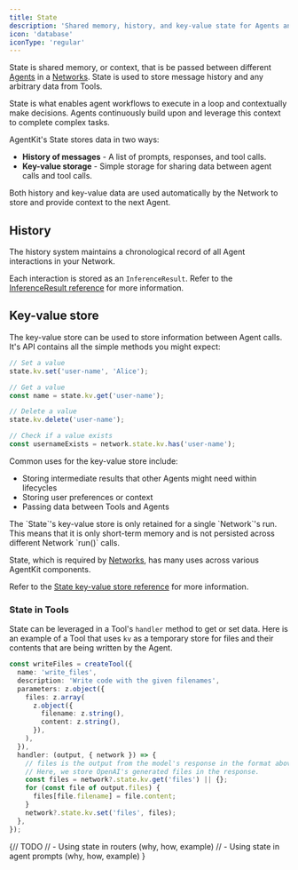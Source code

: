 ```yaml
---
title: State
description: 'Shared memory, history, and key-value state for Agents and Networks.'
icon: 'database'
iconType: 'regular'
---
```


State is shared memory, or context, that is be passed between different [Agents](/concepts/agents) in a [Networks](/concepts/networks). State is used to store message history and any arbitrary data from Tools.

State is what enables agent workflows to execute in a loop and contextually make decisions. Agents continuously build upon and leverage this context to complete complex tasks.

AgentKit's State stores data in two ways:

- **History of messages** - A list of prompts, responses, and tool calls.
- **Key-value storage** - Simple storage for sharing data between agent calls and tool calls.

Both history and key-value data are used automatically by the Network to store and provide context to the next Agent.

## History

The history system maintains a chronological record of all Agent interactions in your Network.

Each interaction is stored as an `InferenceResult`. Refer to the [InferenceResult reference](/reference/state#inferenceresult) for more information.


## Key-value store

The key-value store can be used to store information between Agent calls. It's API contains all the simple methods you might expect:

```ts
// Set a value
state.kv.set('user-name', 'Alice');

// Get a value
const name = state.kv.get('user-name');

// Delete a value
state.kv.delete('user-name');

// Check if a value exists
const usernameExists = network.state.kv.has('user-name');
```

Common uses for the key-value store include:

- Storing intermediate results that other Agents might need within lifecycles
- Storing user preferences or context
- Passing data between Tools and Agents

<Tip>
  The `State`'s key-value store is only retained for a single `Network`'s run.
  This means that it is only short-term memory and is not persisted across
  different Network `run()` calls.
</Tip>

State, which is required by [Networks](/concepts/networks), has many uses across various AgentKit components.

Refer to the [State key-value store reference](/reference/state#reading-and-modifying-state-state-kv) for more information.

### State in Tools

State can be leveraged in a Tool's `handler` method to get or set data. Here is an example of a Tool that uses `kv` as a temporary store for files and their contents that are being written by the Agent.


```ts
const writeFiles = createTool({
  name: 'write_files',
  description: 'Write code with the given filenames',
  parameters: z.object({
    files: z.array(
      z.object({
        filename: z.string(),
        content: z.string(),
      }),
    ),
  }),
  handler: (output, { network }) => {
    // files is the output from the model's response in the format above.
    // Here, we store OpenAI's generated files in the response.
    const files = network?.state.kv.get('files') || {};
    for (const file of output.files) {
      files[file.filename] = file.content;
    }
    network?.state.kv.set('files', files);
  },
});
```

{// TODO
// - Using state in routers (why, how, example)
// - Using state in agent prompts (why, how, example)
}
